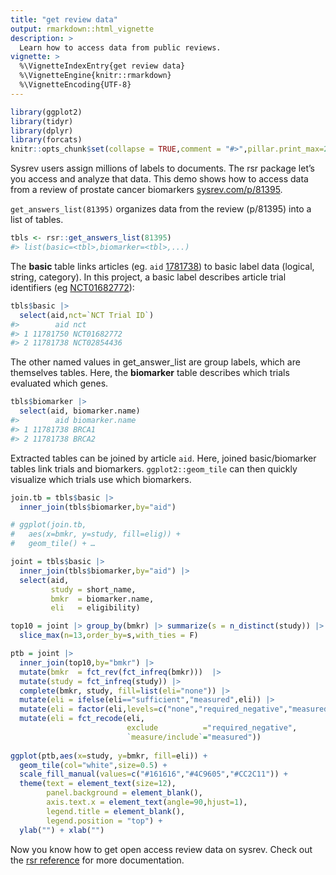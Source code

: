 ```yaml
---
title: "get review data"
output: rmarkdown::html_vignette
description: >
  Learn how to access data from public reviews.
vignette: >
  %\VignetteIndexEntry{get review data}
  %\VignetteEngine{knitr::rmarkdown}
  %\VignetteEncoding{UTF-8}
---
```


```r
library(ggplot2)
library(tidyr)
library(dplyr)
library(forcats)
knitr::opts_chunk$set(collapse = TRUE,comment = "#>",pillar.print_max=2, tibble.print_max=2)
```

Sysrev users assign millions of labels to documents. The rsr package let's you access and analyze that data. This demo shows how to access data from a review of prostate cancer biomarkers [sysrev.com/p/81395](https://sysrev.com/p/81395).

`get_answers_list(81395)` organizes data from the review (p/81395) into a list of tables.

```r
tbls <- rsr::get_answers_list(81395) 
#> list(basic=<tbl>,biomarker=<tbl>,...)
```

The **basic** table links articles (eg. `aid` [1781738](https://sysrev.com/p/81395/article/11781738)) to basic label data (logical, string, category). In this project, a basic label describes article trial identifiers (eg [NCT01682772](https://clinicaltrials.gov/ct2/show/NCT01682772)):

```r
tbls$basic |> 
  select(aid,nct=`NCT Trial ID`)
#>        aid nct        
#> 1 11781750 NCT01682772
#> 2 11781738 NCT02854436
```

The other named values in get_answer_list are group labels, which are themselves tables. Here, the **biomarker** table describes which trials evaluated which genes.

```r
tbls$biomarker |> 
  select(aid, biomarker.name)
#>        aid biomarker.name
#> 1 11781738 BRCA1 
#> 2 11781738 BRCA2 
```

Extracted tables can be joined by article `aid`. Here, joined basic/biomarker tables link trials and biomarkers. `ggplot2::geom_tile` can then quickly visualize which trials use which biomarkers.

```r
join.tb = tbls$basic |> 
  inner_join(tbls$biomarker,by="aid")

# ggplot(join.tb,
#   aes(x=bmkr, y=study, fill=elig)) + 
#   geom_tile() + …
```

```r
joint = tbls$basic |> 
  inner_join(tbls$biomarker,by="aid") |> 
  select(aid,
         study = short_name,
         bmkr  = biomarker.name,
         eli   = eligibility)

top10 = joint |> group_by(bmkr) |> summarize(s = n_distinct(study)) |> 
  slice_max(n=13,order_by=s,with_ties = F)

ptb = joint |> 
  inner_join(top10,by="bmkr") |> 
  mutate(bmkr  = fct_rev(fct_infreq(bmkr)))  |> 
  mutate(study = fct_infreq(study)) |>
  complete(bmkr, study, fill=list(eli="none")) |> 
  mutate(eli = ifelse(eli=="sufficient","measured",eli)) |> 
  mutate(eli = factor(eli,levels=c("none","required_negative","measured"))) |> 
  mutate(eli = fct_recode(eli,
                          exclude          ="required_negative",
                          `measure/include`="measured"))
  
ggplot(ptb,aes(x=study, y=bmkr, fill=eli)) +
  geom_tile(col="white",size=0.5) + 
  scale_fill_manual(values=c("#161616","#4C9605","#CC2C11")) + 
  theme(text = element_text(size=12),
        panel.background = element_blank(),
        axis.text.x = element_text(angle=90,hjust=1), 
        legend.title = element_blank(),
        legend.position = "top") + 
  ylab("") + xlab("")
```

Now you know how to get open access review data on sysrev. Check out the [rsr reference](https://r.sysrev.com/reference/index.html) for more documentation.
